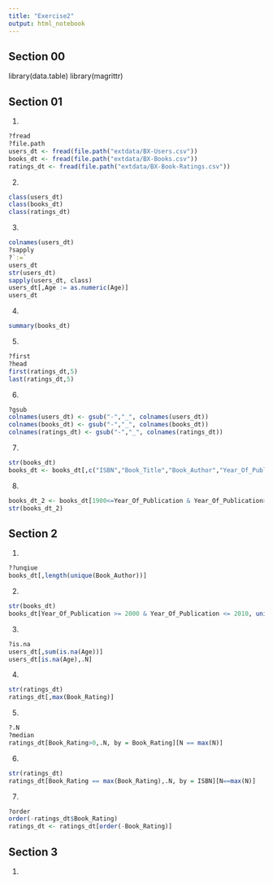 ```yaml
---
title: "Exercise2"
output: html_notebook
---
```


## Section 00

library(data.table)
library(magrittr)


## Section 01

1.
```r
?fread
?file.path
users_dt <- fread(file.path("extdata/BX-Users.csv"))
books_dt <- fread(file.path("extdata/BX-Books.csv"))
ratings_dt <- fread(file.path("extdata/BX-Book-Ratings.csv"))
```

2.
```r
class(users_dt)
class(books_dt)
class(ratings_dt)
```

3.
```r
colnames(users_dt)
?sapply
?`:=`
users_dt
str(users_dt)
sapply(users_dt, class)
users_dt[,Age := as.numeric(Age)]
users_dt
```
4.
```r
summary(books_dt)
```

5.
```r
?first
?head
first(ratings_dt,5)
last(ratings_dt,5)
```

6.
```r
?gsub
colnames(users_dt) <- gsub("-","_", colnames(users_dt))
colnames(books_dt) <- gsub("-","_", colnames(books_dt))
colnames(ratings_dt) <- gsub("-","_", colnames(ratings_dt))

```


7.
```r
str(books_dt)
books_dt <- books_dt[,c("ISBN","Book_Title","Book_Author","Year_Of_Publication","Publisher")]
```

8.
```r
books_dt_2 <- books_dt[1900<=Year_Of_Publication & Year_Of_Publication>= 2019,]
str(books_dt_2)
```

## Section 2

1.
```r
??unqiue
books_dt[,length(unique(Book_Author))]
```

2.
```r
str(books_dt)
books_dt[Year_Of_Publication >= 2000 & Year_Of_Publication <= 2010, uniqueN(Book_Author), by = Year_Of_Publication]
```
3.
```r
?is.na
users_dt[,sum(is.na(Age))]
users_dt[is.na(Age),.N]
```

4.
```r
str(ratings_dt)
ratings_dt[,max(Book_Rating)]
```

5.
```r
?.N
?median
ratings_dt[Book_Rating>0,.N, by = Book_Rating][N == max(N)]
```

6.
```r
str(ratings_dt)
ratings_dt[Book_Rating == max(Book_Rating),.N, by = ISBN][N==max(N)]
```

7.
```r
?order
order(-ratings_dt$Book_Rating)
ratings_dt <- ratings_dt[order(-Book_Rating)]
```

## Section 3

1.
```r

```





























































